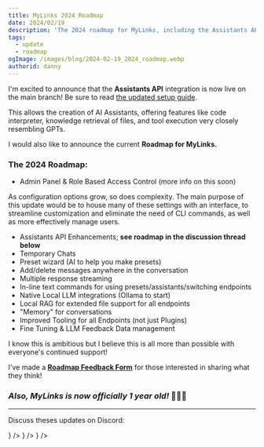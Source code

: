 ```yaml
---
title: MyLinks 2024 Roadmap
date: 2024/02/19
description: 'The 2024 roadmap for MyLinks, including the Assistants API integration and more.'
tags:
  - update
  - roadmap
ogImage: /images/blog/2024-02-19_2024_roadmap.webp
authorid: danny
---
```



<BlogHeader />

I'm excited to announce that the **Assistants API** integration is now live on the main branch! Be sure to read [the updated setup guide](https://docs.librechat.ai/install/configuration/ai_setup.html#assistants).

This allows the creation of AI Assistants, offering features like code interpreter, knowledge retrieval of files, and tool execution very closely resembling GPTs.

I would also like to announce the current **Roadmap for MyLinks.**

### The 2024 Roadmap:

- Admin Panel & Role Based Access Control (more info on this soon)

<Callout type="info" title="info">
  As configuration options grow, so does complexity. The main purpose of this update would be to
  house many of these settings with an interface, to streamline customization and eliminate the need
  of CLI commands, as well as more effectively manage users.
</Callout>

- Assistants API Enhancements; **see roadmap in the discussion thread below**
- Temporary Chats
- Preset wizard (AI to help you make presets)
- Add/delete messages anywhere in the conversation
- Multiple response streaming
- In-line text commands for using presets/assistants/switching endpoints
- Native Local LLM integrations (Ollama to start)
- Local RAG for extended file support for all endpoints
- "Memory" for conversations
- Improved Tooling for all Endpoints (not just Plugins)
- Fine Tuning & LLM Feedback Data management

I know this is ambitious but I believe this is all more than possible with everyone's continued support!

I've made a **[Roadmap Feedback Form](https://forms.gle/KCHkeQCYSP9LAWLcA)** for those interested in sharing what they think!

### **_Also, MyLinks is now officially 1 year old!_** 🎉🎉🎉

---

Discuss theses updates on Discord:

<Cards>
  <Cards.Card
    title="Roadmap discussion"
    href="https://discord.com/channels/1086345563026489514/1207101969735483433"
    target="_blank"
    icon={<Discord />}
  />
  <Cards.Card
    title="Assistants API Feedback"
    href="https://discord.com/channels/1086345563026489514/1207093490740109392"
    target="_blank"
    icon={<Discord />}
  />
  <Cards.Card
    title="Assistants API Issues"
    href="https://discord.com/channels/1086345563026489514/1207093490740109392"
    target="_blank"
    icon={<Discord />}
  />
</Cards>
